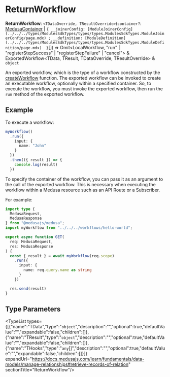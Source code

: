 
# ReturnWorkflow

 **ReturnWorkflow**: `<TDataOverride, TResultOverride>`(`container?`: [MedusaContainer](../../../medusa/types/medusa.MedusaContainer-1/page.mdx) \| ``{ __joinerConfig: [ModuleJoinerConfig](../../../types/ModulesSdkTypes/types/types.ModulesSdkTypes.ModuleJoinerConfig/page.mdx) ; __definition: [ModuleDefinition](../../../types/ModulesSdkTypes/types/types.ModulesSdkTypes.ModuleDefinition/page.mdx)  }``[]) => Omit&#60;LocalWorkflow, "run" \| "registerStepSuccess" \| "registerStepFailure" \| "cancel"&#62; & ExportedWorkflow&#60;TData, TResult, TDataOverride, TResultOverride&#62; & `object`

An exported workflow, which is the type of a workflow constructed by the [createWorkflow](../../functions/workflows.createWorkflow/page.mdx) function. The exported workflow can be invoked to create
an executable workflow, optionally within a specified container. So, to execute the workflow, you must invoke the exported workflow, then run the
`run` method of the exported workflow.

## Example

To execute a workflow:

```ts
myWorkflow()
  .run({
    input: {
      name: "John"
    }
  })
  .then(({ result }) => {
    console.log(result)
  })
```

To specify the container of the workflow, you can pass it as an argument to the call of the exported workflow. This is necessary when executing the workflow
within a Medusa resource such as an API Route or a Subscriber.

For example:

```ts
import type {
  MedusaRequest,
  MedusaResponse
} from "@medusajs/medusa";
import myWorkflow from "../../../workflows/hello-world";

export async function GET(
  req: MedusaRequest,
  res: MedusaResponse
) {
  const { result } = await myWorkflow(req.scope)
    .run({
      input: {
        name: req.query.name as string
      }
    })

  res.send(result)
}
```

## Type Parameters

<TypeList types={[{"name":"TData","type":"`object`","description":"","optional":true,"defaultValue":"","expandable":false,"children":[]},{"name":"TResult","type":"`object`","description":"","optional":true,"defaultValue":"","expandable":false,"children":[]},{"name":"THooks","type":"`any`[]","description":"","optional":true,"defaultValue":"","expandable":false,"children":[]}]} expandUrl="https://docs.medusajs.com/learn/fundamentals/data-models/manage-relationships#retrieve-records-of-relation" sectionTitle="ReturnWorkflow"/>
